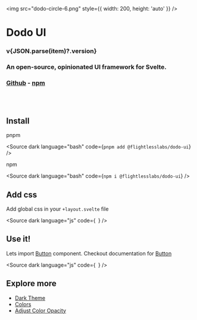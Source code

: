 
<main style={{ textAlign: 'center' }}>

<img src="dodo-circle-6.png" style={{ width: 200, height: 'auto' }} />

# Dodo UI

<h3 style={{ fontWeight: 500 }}>v{JSON.parse(item)?.version}</h3>

<h3 style={{ fontWeight: 400 }}>An open-source, opinionated UI framework for Svelte.</h3>

### [Github](https://github.com/flightlesslabs/dodo-ui) - [npm](https://www.npmjs.com/package/@flightlesslabs/dodo-ui)

</main>

<br />
<br />

## Install

pnpm

<Source
  dark
  language="bash"
  code={`
pnpm add @flightlesslabs/dodo-ui
`}
/>

npm

<Source
  dark
  language="bash"
  code={`
npm i @flightlesslabs/dodo-ui
`}
/>

## Add css

Add global css in your `+layout.svelte` file

<Source
  dark
  language="js"
  code={`
`}
/>

## Use it!

Lets import [Button](?path=/docs/components-form-button--docs) component. Checkout documentation for [Button](?path=/docs/components-form-button--docs)

<Source
  dark
  language="js"
  code={`
`}
/>

## Explore more

- [Dark Theme](?path=/docs/developer-tools-philosophy-themes--docs#dark-theme)
- [Colors](?path=/docs/developer-tools-philosophy-colors--docs)
- [Adjust Color Opacity](?path=/docs/developer-tools-philosophy-colors--docs#adjusting-opacity)
